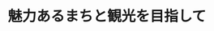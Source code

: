 ﻿---
title: "魅力あるまちと観光を目指して"
category: "環境・社会理工学院"
vol: 65
interviewee: "十代田 朗"
url: "http://www.sun.mei.titech.ac.jp/index.html"
tags: ["環境","人間","光","都市","歴史"]
pdf: "65-5-soshiroda.pdf"
career: ""
pdfurl: "65-5-soshiroda/65-5-soshiroda.pdf"
preface: "都市や地域は少なからず観光地としての側面を持っている。また、人間活動においても日常と違う旅は、私たちに潤いや明日への活力を与える重要な時間だ。このように、社会が空間と人間活動によって構成されると考えたとき、社会を研究する上で観光は重要な切り口となる。十代田研究室ではこのような観点から、観光とまちづくりについて研究を行っている。そこで、初めにまちづくりを取り巻く環境の変化を、次に実際の観光とまちづくりの取り組みを、最後に観光に関する歴史的研究について紹介しよう。"
---
